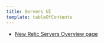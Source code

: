 ```yaml
---
title: Servers UI
template: tableOfContents
---
```


* [New Relic Servers Overview page](/docs/servers/servers-pages/servers-ui/new-relic-servers-overview-page)
